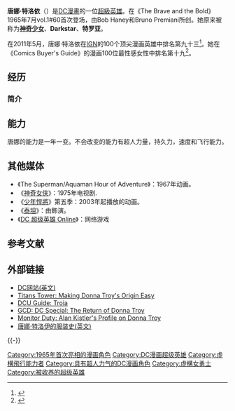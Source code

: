 {{Expand English|Donna Troy}}
{{noteTA
|G1=美国漫画
|G2=Show
}}
{{Infobox comics character <!--Wikipedia:WikiProject Comics-->
|image     = DonnaTroy.jpg
|imagesize = <!-- numeral only, defaults to 250 -->
|converted = y
|caption   = 《Return of Donna Troy》#4的封面 <br/> (2005年10月), 作者 [[Phil_Jimenez|Phil Jimenez]].
|character_name = 唐娜·特洛依
|real_name = 唐娜·欣克利·斯泰西·特洛依
|publisher = [[DC漫畫|DC漫畫]]
|debut     = ''[[The_Brave_and_the_Bold|The Brave and the Bold]]''<br/> vol. 1 #60 (1965年7月)
|creators  = [[Bob_Haney|Bob Haney]] (绘制)<br/>[[Bruno_Premiani|Bruno Premiani]] (原创)<br>(基于William Moulton Marston的神奇女侠)
|Base of operations =
|species   = -{zh-cn:阿玛宗人;zh-hk:阿瑪宗人;zh-tw:亞馬遜人;}-
|homeworld = 天堂岛
|alliances = [[少年泰坦|少年泰坦]]<br/>Darkstars<br/>Titans of Myth<br/>Amazons<br/>Challengers from Beyond<br/>[[正義聯盟|正義聯盟]]
|partners  = <!-- optional -->
|supports  = <!-- optional -->
|aliases   =  特罗亚，Darkstar，神奇女侠，神奇少女，唐娜·欣克利·斯泰西·特洛依—隆
|powers    = 飞行；超人力量；速度；精通的格斗技术；完美地模仿他人的语音；天生能辨识真伪；[[同理心|同理心]]
}}

'''唐娜·特洛依'''（{{lang-en|Donna Troy}}）是[[DC漫畫|DC漫畫]]的一位[[超級英雄|超級英雄]]。在《The Brave and the Bold》1965年7月vol.1#60首次登场，由Bob Haney和Bruno Premiani所创。她原来被称为'''[[神奇少女|神奇少女]]'''、'''Darkstar '''、'''特罗亚'''。

在2011年5月，唐娜·特洛依在[[IGN|IGN]]的100个顶尖漫画英雄中排名第九十三<ref>{{cite web |url=http://www.ign.com/top/comic-book-heroes/93 |title=Wonder Woman{{spaced ndash}}#5 Top Comic Book Heroes |publisher=IGN |date= |accessdate=2012-01-19 |archive-date=2016-10-24 |archive-url=https://web.archive.org/web/20161024221049/http://www.ign.com/top/comic-book-heroes/93 |dead-url=no }}</ref>。她在《Comics Buyer's Guide》的漫画100位最性感女性中排名第十九<ref>{{cite book| last = Frankenhoff| first = Brent| authorlink = Brent Frankenhoff| title = Comics Buyer's Guide Presents: 100 Sexiest Women in Comics| publisher = [[Krause_Publications|Krause Publications]] | year = 2011| page = 14| url = | isbn = 1-4402-2988-0}}</ref>。

== 经历 ==
=== 简介 ===

== 能力 ==
唐娜的能力是一年一变。不会改变的能力有超人力量，持久力，速度和飞行能力。
== 其他媒体 ==
*《The Superman/Aquaman Hour of Adventure》：1967年动画。
*《[[神力女超人_(電視劇)|神奇女侠]]》：1975年电视剧.
*《[[少年悍將_(動畫)|少年悍將]]》第五季：2003年起播放的动画。
*《[[泰坦_(電視劇)|泰坦]]》：由{{le|康娜·萊斯里|Conor Leslie}}飾演。
*《[[DC_超级英雄_Online|DC 超级英雄 Online]]》：网络游戏

== 参考文献 ==
{{Reflist}}
== 外部链接 ==
* [http://dccomics.com/heroes_and_villains/ DC网站(英文)]{{Wayback|url=http://dccomics.com/heroes_and_villains/ |date=20081121234351 }}
*[http://titanstowermonitor.blogspot.com/2008/08/making-donna-troys-origin-easy.html Titans Tower: Making Donna Troy's Origin Easy]{{Wayback|url=http://titanstowermonitor.blogspot.com/2008/08/making-donna-troys-origin-easy.html |date=20190913220401 }}
*[https://archive.is/20130708004741/http://www.dcuguide.com/who.php?name=TROIA DCU Guide: Troia]
*[http://www.comics.org/covers.lasso?SeriesID=14387 GCD: DC Special: The Return of Donna Troy]
*[https://archive.is/20130129100138/http://www.monitorduty.com/2005/07/alan-kistlers-profile-on-donna-troy/ Monitor Duty: Alan Kistler's Profile on Donna Troy]
*[http://www.carolastrickland.com/comics/wwcentral/costume_indices/dt_cost1.html 唐娜·特洛伊的服装史(英文)]{{Wayback|url=http://www.carolastrickland.com/comics/wwcentral/costume_indices/dt_cost1.html |date=20200222123521 }}
{{-}}
{{神奇女侠}}
{{正义联盟}}
{{少年泰坦}}

{{DEFAULTSORT:Troy, Donna}}
[[Category:1965年首次亮相的漫画角色|Category:1965年首次亮相的漫画角色]]
[[Category:DC漫画超级英雄|Category:DC漫画超级英雄]]
[[Category:虛構飛行能力者|Category:虛構飛行能力者]]
[[Category:具有超人力气的DC漫画角色|Category:具有超人力气的DC漫画角色]]
[[Category:虛構女勇士|Category:虛構女勇士]]
[[Category:被收养的超级英雄|Category:被收养的超级英雄]]